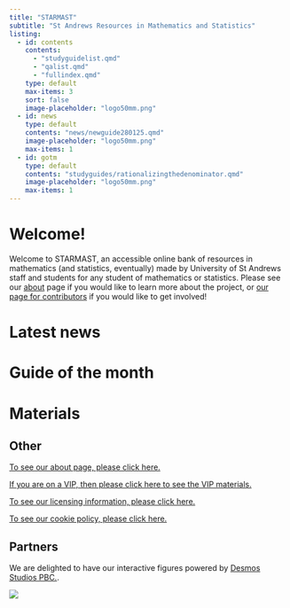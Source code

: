 ```yaml
---
title: "STARMAST"
subtitle: "St Andrews Resources in Mathematics and Statistics"
listing:
  - id: contents
    contents:
      - "studyguidelist.qmd"
      - "qalist.qmd"
      - "fullindex.qmd"
    type: default
    max-items: 3
    sort: false
    image-placeholder: "logo50mm.png"
  - id: news
    type: default
    contents: "news/newguide280125.qmd"
    image-placeholder: "logo50mm.png"
    max-items: 1
  - id: gotm
    type: default
    contents: "studyguides/rationalizingthedenominator.qmd"
    image-placeholder: "logo50mm.png"
    max-items: 1
---
```


# Welcome!

Welcome to STARMAST, an accessible online bank of resources in mathematics (and statistics, eventually) made by University of St Andrews staff and students for any student of mathematics or statistics. Please see our [about](about.qmd) page if you would like to learn more about the project, or [our page for contributors](contribs.qmd) if you would like to get involved!

<!-- So far, we have **17** study guides on **15** topics, with **17** question sheets, **17** answer sheets, **2** fact sheets and **2** proof sheets. -->

# Latest news {-}

:::{#news}
:::


# Guide of the month {-}

:::{#gotm}
:::

# Materials {-}

:::{#contents}
:::

<!-- [To see a full index of our materials, please click on this sentence.](fullindex.qmd) -->

<!-- ## Materials by type {-} -->

<!-- [To see only study guides, please click on this sentence.](studyguidelist.qmd) -->

<!-- [To see only question and answer sheets, please click on this sentence.](qalist.qmd) -->

<!-- [To see only fact sheets, please click on this sentence.](fslist.qmd) -->

<!-- [To see only proof sheets, please click on this sentence.](pslist.qmd) -->

<!-- For all materials by type, you can use the categories on the right hand side of the list to narrow your search. -->

## Other {-}

[To see our about page, please click here.](about.qmd)

[If you are on a VIP, then please click here to see the VIP materials.](VIP.qmd)

[To see our licensing information, please click here.](license.qmd)

[To see our cookie policy, please click here.](cookies.qmd)

## Partners {-}

We are delighted to have our interactive figures powered by [Desmos Studios PBC.](https://www.desmos.com/).

![](desmos-centre.png)

